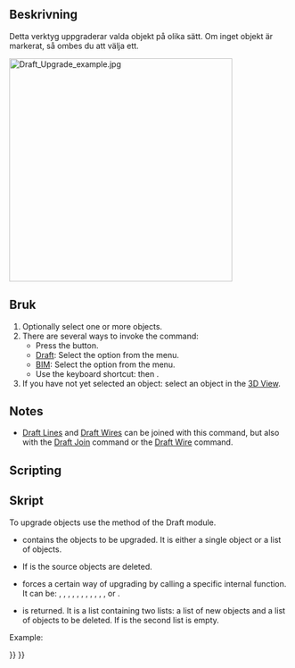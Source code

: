 <languages/>

{{Docnav
|[[Draft_Split|Split]]
|[[Draft_Downgrade|Downgrade]]
|[[Draft_Workbench|Draft]]
|IconL=Draft_Split.svg
|IconR=Draft_Downgrade.svg
|IconC=Workbench_Draft.svg
}}

<div class="mw-translate-fuzzy">
{{GuiCommand/sv|Name=Draft_Upgrade|Workbenches=[[Draft_Workbench/sv|Draft]], [[Arch_Workbench/sv|Arch]]|MenuLocation=Draft → Upgrade|Shortcut=U P|SeeAlso=[[Draft Downgrade/sv|Draft Downgrade]]}}
</div>

<span id="Description"></span>
==Beskrivning==

<div class="mw-translate-fuzzy">
Detta verktyg uppgraderar valda objekt på olika sätt. Om inget objekt är markerat, så ombes du att välja ett.
</div>

[[Image:Draft_Upgrade_example.jpg|400px]]
{{Caption|An open non-editable wire is upgraded to a closed wire, and then to a face. A closed non-editable square wire is also upgraded to a face. The two faces are then upgraded to create a compound, which is finally upgraded to a single editable Draft Wire.}}

<span id="Usage"></span>
==Bruk==

# Optionally select one or more objects.
# There are several ways to invoke the command:
#* Press the {{Button|[[Image:Draft_Upgrade.svg|16px]] [[Draft_Upgrade|Upgrade]]}} button.
#* [[Draft_Workbench|Draft]]: Select the {{MenuCommand|Modification → [[Image:Draft_Upgrade.svg|16px]] Upgrade}} option from the menu.
#* [[BIM_Workbench|BIM]]: Select the {{MenuCommand|Modify → [[Image:Draft_Upgrade.svg|16px]] Upgrade}} option from the menu.
#* Use the keyboard shortcut: {{KEY|U}} then {{KEY|P}}.
# If you have not yet selected an object: select an object in the [[3D_View|3D View]].

==Notes==

* [[Draft_Line|Draft Lines]] and [[Draft_Wire|Draft Wires]] can be joined with this command, but also with the [[Draft_Join|Draft Join]] command or the [[Draft_Wire|Draft Wire]] command.

==Scripting==

<div class="mw-translate-fuzzy">
==Skript==
</div>

To upgrade objects use the {{incode|upgrade}} method of the Draft module.

{{Code|code=
upgrade_list = upgrade(objects, delete=False, force=None)
}}

* {{incode|objects}} contains the objects to be upgraded. It is either a single object or a list of objects.
* If {{incode|delete}} is {{incode|True}} the source objects are deleted.
* {{incode|force}} forces a certain way of upgrading by calling a specific internal function. It can be: {{incode|"makeCompound"}}, {{incode|"closeGroupWires"}}, {{incode|"makeSolid"}}, {{incode|"closeWire"}}, {{incode|"turnToParts"}}, {{incode|"makeFusion"}}, {{incode|"makeShell"}}, {{incode|"makeFaces"}}, {{incode|"draftify"}}, {{incode|"joinFaces"}}, {{incode|"makeSketchFace"}}, {{incode|"makeWires"}} or {{incode|"turnToLine"}}.
* {{incode|upgrade_list}} is returned. It is a list containing two lists: a list of new objects and a list of objects to be deleted. If {{incode|delete}} is {{incode|True}} the second list is empty.

Example:

{{Code|code=
import FreeCAD as App
import Draft

doc = App.newDocument()

circle = Draft.make_circle(1000)
rectangle = Draft.make_rectangle(2000, 800)
doc.recompute()

add_list1, delete_list1 = Draft.upgrade([circle, rectangle], delete=False)

line1 = Draft.make_line(App.Vector(2000, 0, 0), App.Vector(2500, 1500, 0))
line2 = Draft.make_line(App.Vector(2500, 1500, 0), App.Vector(3000, -1000, 0))
doc.recompute()

add_list2, delete_list2 = Draft.upgrade([line1, line2], delete=False)

simple_wire = add_list2[0]
add_list3, delete_list3 = Draft.upgrade(simple_wire, delete=False)

closed_wire = add_list3[0]
add_list4, delete_list4 = Draft.upgrade(closed_wire, delete=False)

face = add_list4[0]
add_list5, delete_list5 = Draft.upgrade(face, delete=False)

doc.recompute()
}}


{{Docnav
|[[Draft_Split|Split]]
|[[Draft_Downgrade|Downgrade]]
|[[Draft_Workbench|Draft]]
|IconL=Draft_Split.svg
|IconR=Draft_Downgrade.svg
|IconC=Workbench_Draft.svg
}}

{{Draft Tools navi{{#translation:}}}}
{{Userdocnavi{{#translation:}}}}